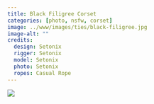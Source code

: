 ```yaml
---
title: Black Filigree Corset
categories: [photo, nsfw, corset]
image: ../www/images/ties/black-filigree.jpg
image-alt: ""
credits: 
  design: Setonix
  rigger: Setonix
  model: Setonix
  photo: Setonix
  ropes: Casual Rope
---
```


![](../www/images/ties/black-filigree.jpg)

